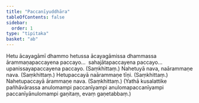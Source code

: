 ```yaml
---
title: "Paccanīyuddhāra"
tableOfContents: false
sidebar:
  order: 1
type: "tipitaka"
basket: "ab"
---
```



<DynamicBreadcrumb />

<Division number="312">

<Paragraph number="639">
Hetu ācayagāmī dhammo hetussa ācayagāmissa dhammassa ārammaṇapaccayena paccayo…  sahajātapaccayena paccayo…  upanissayapaccayena paccayo. (Saṃkhittaṃ.)
</Paragraph>

</Division>
<Division number="313">

<Paragraph number="640">
Nahetuyā nava, naārammaṇe nava. (Saṃkhittaṃ.)
</Paragraph>

<Paragraph number="641">
Hetupaccayā naārammaṇe tīṇi. (Saṃkhittaṃ.)
</Paragraph>

<Paragraph number="642">
Nahetupaccayā ārammaṇe nava. (Saṃkhittaṃ.)
</Paragraph>

<Paragraph number="643">
(Yathā kusalattike pañhāvārassa anulomampi paccanīyampi anulomapaccanīyampi paccanīyānulomampi gaṇitaṃ, evaṃ gaṇetabbaṃ.)
</Paragraph>
</Division>